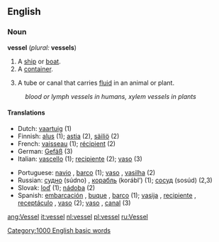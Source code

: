 ==English==

===Noun===
'''vessel''' (''plural:'' '''vessels''')

#A [[ship]] or [[boat]].
#A [[container]].
#{{biology}} A tube or canal that carries [[fluid]] in an animal or plant.
:''blood or lymph vessels in humans, xylem vessels in plants''

====Translations====
{{top}}
*Dutch: [[vaartuig]] {{n}} (1)
*Finnish: [[alus#Finnish|alus]] (1); [[astia]] (2), [[säiliö]] (2)
*French: [[vaisseau]] {{m}} (1); [[récipient]] {{m}} (2)
*German: [[Gefäß]] {{n}} (3)
*Italian: [[vascello]] {{m}} (1); [[recipiente]] {{m}} (2); [[vaso]] {{m}} (3)
{{mid}}
*Portuguese: [[navio]] {{m}}, [[barco]] {{m}} (1); [[vaso]] {{m}}, [[vasilha]] {{f}} (2)
*Russian: [[судно]] (súdno) {{n}}, [[корабль]] (korábl’) {{m}} (1); [[сосуд]] (sosúd) {{m}} (2,3)
*Slovak: [[loď]] {{f}} (1); [[nádoba]] {{f}} (2)
*Spanish: [[embarcación]] {{f}}, [[buque]] {{m}}, [[barco]] {{m}} (1); [[vasija]] {{f}}, [[recipiente]] {{m}}, [[receptáculo]] {{m}}, [[vaso]] {{m}} (2); [[vaso]] {{m}}, [[canal]] {{m}} (3)
{{bottom}}

[[Category:1000 English basic words]]

[[ang:Vessel]]
[[it:vessel]]
[[nl:vessel]]
[[pl:vessel]]
[[ru:Vessel]]